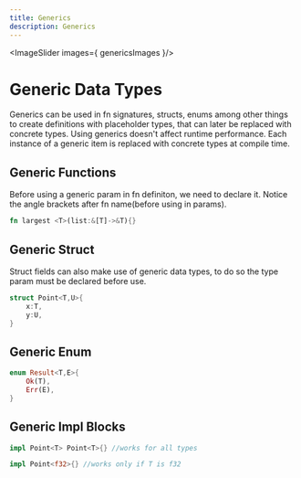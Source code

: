 ```yaml
---
title: Generics
description: Generics
---
```



<ImageSlider images={ genericsImages }/>

# Generic Data Types

Generics can be used in fn signatures, structs, enums among other things to create definitions with placeholder types, that can later be replaced with concrete types.
Using generics doesn't affect runtime performance. Each instance of a generic item is replaced with concrete types at compile time.

## Generic Functions

Before using a generic param in fn definiton, we need to declare it. Notice the angle brackets after fn name(before using in params).

```Rust
fn largest <T>(list:&[T]->&T){}
```

## Generic Struct

Struct fields can also make use of generic data types, to do so the type param must be declared before use.

```Rust
struct Point<T,U>{
    x:T,
    y:U,
}
```


## Generic Enum

```Rust
enum Result<T,E>{
    Ok(T),
    Err(E),
}
```

## Generic Impl Blocks

```Rust
impl Point<T> Point<T>{} //works for all types

impl Point<f32>{} //works only if T is f32
```





